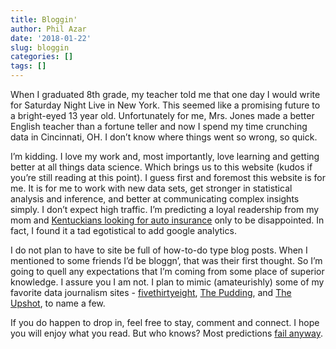 ```yaml
---
title: Bloggin'
author: Phil Azar
date: '2018-01-22'
slug: bloggin
categories: []
tags: []
---
```


When I graduated 8th grade, my teacher told me that one day I would write for Saturday Night Live in New York. This seemed like a promising future to a bright-eyed 13 year old. Unfortunately for me, Mrs. Jones made a better English teacher than a fortune teller and now I spend my time crunching data in Cincinnati, OH. I don't know where things went so wrong, so quick.

I'm kidding. I love my work and, most importantly, love learning and getting better at all things data science. Which brings us to this website (kudos if you're still reading at this point). I guess first and foremost this website is for me. It is for me to work with new data sets, get stronger in statistical analysis and inference, and better at communicating complex insights simply. I don't expect high traffic. I'm predicting a loyal readership from my mom and [Kentuckians looking for auto insurance](https://www.philazar.com) only to be disappointed. In fact, I found it a tad egotistical to add google analytics. 

I do not plan to have to site be full of how-to-do type blog posts. When I mentioned to some friends I'd be bloggn', that was their first thought. So I'm going to quell any expectations that I'm coming from some place of superior knowledge. I assure you I am not. I plan to mimic (amateurishly) some of my favorite data journalism sites - [fivethirtyeight](https://www.fivethirtyeight.com), [The Pudding](https://www.pudding.cool), and [The Upshot](https://www.nytimes.com/section/upshot), to name a few. 

If you do happen to drop in, feel free to stay, comment and connect. I hope you will enjoy what you read. But who knows? Most predictions [fail anyway](http://mentalfloss.com/article/12587/how-get-saturday-night-live). 










